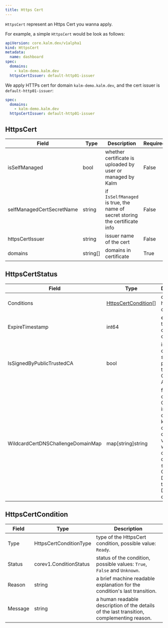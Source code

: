 ```yaml
---
title: Https Cert
---
```


`HttpsCert` represent an Https Cert you wanna apply.

For example, a simple `HttpsCert` would be look as follows:

```yaml
apiVersion: core.kalm.dev/v1alpha1
kind: HttpsCert
metadata:
  name: dashboard
spec:
  domains:
    - kalm-demo.kalm.dev
  httpsCertIssuer: default-http01-issuer
```

We apply HTTPs cert for domain `kalm-demo.kalm.dev`, and the cert issuer is `default-http01-issuer`:

```yaml
spec:
  domains:
    - kalm-demo.kalm.dev
  httpsCertIssuer: default-http01-issuer
```

## HttpsCert

| Field                     | Type     | Description                                                                 | Required |
| ------------------------- | -------- | --------------------------------------------------------------------------- | -------- |
| isSelfManaged             | bool     | whether certificate is uploaded by user or managed by Kalm                  | False    |
| selfManagedCertSecretName | string   | if `IsSelfManaged` is true, the name of secret storing the certificate info | False    |
| httpsCertIssuer           | string   | issuer name of the cert                                                     | False    |
| domains                   | string[] | domains in certificate                                                      | True     |

## HttpsCertStatus

| Field                             | Type                                        | Description                                                                                                                                                                      |
| --------------------------------- | ------------------------------------------- | -------------------------------------------------------------------------------------------------------------------------------------------------------------------------------- |
| Conditions                        | [HttpsCertCondition](#httpscertcondition)[] | details of httpsCert condition                                                                                                                                                   |
| ExpireTimestamp                   | int64                                       | expire timestamp of the certificate.                                                                                                                                             |
| IsSignedByPublicTrustedCA         | bool                                        | is this certificate signed by publicly trusted Certificate Authority.                                                                                                            |
| WildcardCertDNSChallengeDomainMap | map[string]string                           | for wildcard certificate, CNAME info of domains, key is the certificate domain, value if where this certificate domain should add CNAME DNS record to pass the DNS-01 challenge. |

## HttpsCertCondition

| Field   | Type                   | Description                                                                               |
| ------- | ---------------------- | ----------------------------------------------------------------------------------------- |
| Type    | HttpsCertConditionType | type of the HttpsCert condition, possible value: `Ready`.                                 |
| Status  | corev1.ConditionStatus | status of the condition, possible values: `True`, `False` and `Unknown`.                  |
| Reason  | string                 | a brief machine readable explanation for the condition's last transition.                 |
| Message | string                 | a human readable description of the details of the last transition, complementing reason. |
